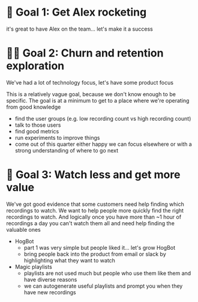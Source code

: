 # 🚀 Goal 1: Get Alex rocketing

it's great to have Alex on the team... let's make it a success

# 👩‍🔬 Goal 2: Churn and retention exploration

We've had a lot of technology focus, let's have some product focus

This is a relatively vague goal, because we don't know enough to be specific. The goal is at a minimum to get to a place where we're operating from good knowledge

* find the user groups (e.g. low recording count vs high recording count)
* talk to those users
* find good metrics
* run experiments to improve things
* come out of this quarter either happy we can focus elsewhere or with a strong understanding of where to go next

# 🎤 Goal 3: Watch less and get more value

We've got good evidence that some customers need help finding which recordings to watch. We want to help people more quickly find the right recordings to watch.
And logically once you have more than ~1 hour of recordings a day you can't watch them all and need help finding the valuable ones

* HogBot 
    * part 1 was very simple but people liked it... let's grow HogBot
    * bring people back into the product from email or slack by highlighting what they want to watch
* Magic playlists
    * playlists are not used much but people who use them like them and have diverse reasons
    * we can autogenerate useful playlists and prompt you when they have new recordings
     